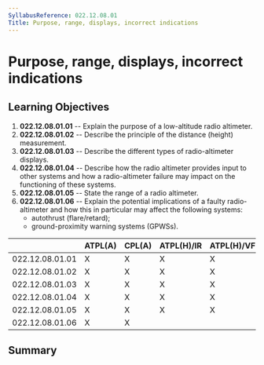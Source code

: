 ```yaml
---
SyllabusReference: 022.12.08.01
Title: Purpose, range, displays, incorrect indications
---
```


# Purpose, range, displays, incorrect indications

## Learning Objectives

1.  **022.12.08.01.01** -- Explain the purpose of a low-altitude radio altimeter.
2.  **022.12.08.01.02** -- Describe the principle of the distance (height)
    measurement.
3.  **022.12.08.01.03** -- Describe the different types of radio-altimeter
    displays.
4.  **022.12.08.01.04** -- Describe how the radio altimeter provides input to
    other systems and how a radio-altimeter failure may impact on the functioning
    of these systems.
5.  **022.12.08.01.05** -- State the range of a radio altimeter.
6.  **022.12.08.01.06** -- Explain the potential implications of a faulty
    radio-altimeter and how this in particular may affect the following systems:
    - autothrust (flare/retard);
    - ground-proximity warning systems (GPWSs).

|                 | ATPL(A) | CPL(A) | ATPL(H)/IR | ATPL(H)/VFR | CPL(H) | IR  | CBIR(A) |
| --------------- | ------- | ------ | ---------- | ----------- | ------ | --- | ------- |
| 022.12.08.01.01 | X       | X      | X          | X           | X      | X   |         |
| 022.12.08.01.02 | X       | X      | X          | X           | X      | X   |         |
| 022.12.08.01.03 | X       | X      | X          | X           | X      | X   |         |
| 022.12.08.01.04 | X       | X      | X          | X           | X      | X   |         |
| 022.12.08.01.05 | X       | X      | X          | X           | X      | X   |         |
| 022.12.08.01.06 | X       | X      |            |             |        | X   |         |

## Summary
